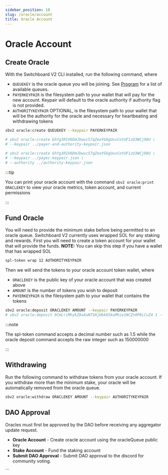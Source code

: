 ```yaml
---
sidebar_position: 10
slug: /oracle/account
title: Oracle Account
---
```



# Oracle Account

## Create Oracle

With the Switchboard V2 CLI installed, run the following command, where

- `QUEUEKEY` is the oracle queue you will be joining. See [Program](../program) for a list of available queues.
- `PAYERKEYPAIR` is the filesystem path to your wallet that will pay for the new account. Keypair will default to the oracle authority if authority flag is not provided.
- `AUTHORITYKEYPAIR` OPTIONAL, is the filesystem path to your wallet that will be the authority for the oracle and necessary for heartbeating and withdrawing tokens

```bash
sbv2 oracle:create QUEUEKEY --keypair PAYERKEYPAIR

# sbv2 oracle:create GhYg3R1V6DmJbwuc57qZeoYG6gUuvCotUF1zU3WCj98U \
# --keypair ../payer-and-authority-keypair.json

# sbv2 oracle:create GhYg3R1V6DmJbwuc57qZeoYG6gUuvCotUF1zU3WCj98U \
# --keypair ../payer-keypair.json \
# --authority ../authority-keypair.json
```

:::tip

You can print your oracle account with the command `sbv2 oracle:print ORACLEKEY` to view your oracle metrics, token account, and current permissions

:::

## Fund Oracle

You will need to provide the minimum stake before being permitted to an oracle queue. Switchboard V2 currently uses wrapped SOL for any staking and rewards. First you will need to create a token account for your wallet that will provide the funds. **NOTE:** You can skip this step if you have a wallet that has wrapped SOL

```bash
spl-token wrap 12 AUTHORITYKEYPAIR
```

Then we will send the tokens to your oracle account token wallet, where

- `ORACLEKEY` is the public key of your oracle account that was created above
- `AMOUNT` is the number of tokens you wish to deposit
- `PAYERKEYPAIR` is the filesystem path to your wallet that contains the tokens

```bash
sbv2 oracle:deposit ORACLEKEY AMOUNT --keypair PAYERKEYPAIR
# sbv2 oracle:deposit 9CmLriMhykZ8xAoNTSHjHbk6SkuMhie1NCZn9P6LCuZ4 1 --keypair ../payer-keypair.json
```

:::note

The spl-token command accepts a decimal number such as 1.5 while the oracle deposit command accepts the raw integer such as 150000000

:::

## Withdrawing

Run the following command to withdraw tokens from your oracle account. If you withdraw more than the minimum stake, your oracle will be automatically removed from the oracle queue.

```bash
sbv2 oracle:withdraw ORACLEKEY AMOUNT --keypair AUTHORITYKEYPAIR
```

## DAO Approval

Oracles must first be approved by the DAO before receiving any aggregator update request.

- **Oracle Account** - Create oracle account using the oracleQueue public key
- **Stake Account** - Fund the staking account
- **Submit DAO Approval** - Submit DAO approval to the discord for community voting.


<!-- TO DO: Update this with activities like create oracle account, stake , etc-->

<MarkdownImage img="/img/adding_new_oracles.png" unstyled />
```
